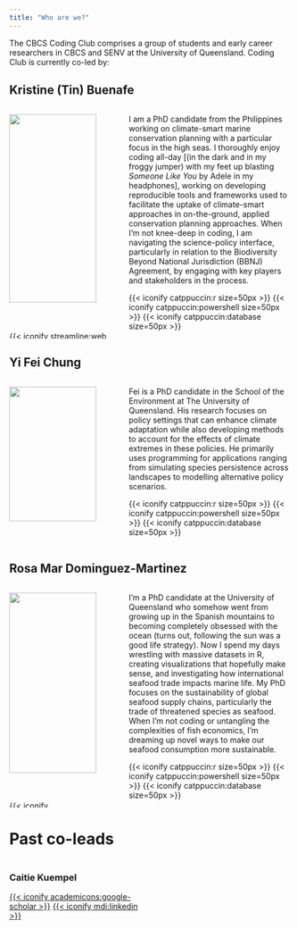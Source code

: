 ```yaml
---
title: "Who are we?"
---
```


The CBCS Coding Club comprises a group of students and early career researchers in CBCS and SENV at the University of Queensland. Coding Club is currently co-led by:

## Kristine (Tin) Buenafe

::::: columns
::: {.column width="40%" align="center"}
<img src="images/Tin_Buenafe_cropped.jpg" style="width: 90%; object-fit: contain"/>

<a href="https://snbuenafe.github.io" target="_blank" class="icons">{{< iconify streamline:web >}}</a> <a href="https://scholar.google.com/citations?user=jEIS64UAAAAJ&hl=en&oi=ao" target="_blank" class="icons">{{< iconify academicons:google-scholar >}}</a> <a href="www.linkedin.com/in/tin-buenafe" target="_blank" class="icons">{{< iconify mdi:linkedin >}}</a> <a href="mailto:k.buenafe@uq.edu.au" target="_blank" class="icons">{{< iconify mdi-light:email >}}</a>
:::

::: {.column width="60%"}
I am a PhD candidate from the Philippines working on climate-smart marine conservation planning with a particular focus in the high seas. I thoroughly enjoy coding all-day [(in the dark and in my froggy jumper) with my feet up blasting *Someone Like You* by Adele in my headphones], working on developing reproducible tools and frameworks used to facilitate the uptake of climate-smart approaches in on-the-ground, applied conservation planning approaches. When I'm not knee-deep in coding, I am navigating the science-policy interface, particularly in relation to the Biodiversity Beyond National Jurisdiction (BBNJ) Agreement, by engaging with key players and stakeholders in the process.

{{< iconify catppuccin:r size=50px >}} {{< iconify catppuccin:powershell size=50px >}} {{< iconify catppuccin:database size=50px >}}
:::
:::::

## Yi Fei Chung

::::: columns
::: {.column width="40%" align="center"}
<img src="images/Fei_Chung_cropped.jpg" style="width: 90%; object-fit: contain"/>

<a href="https://scholar.google.com/citations?hl=en&user=DRhjtzwAAAAJ" target="_blank" class="icons">{{< iconify academicons:google-scholar >}}</a> <a href="https://www.linkedin.com/in/chungyifei/" target="_blank" class="icons">{{< iconify mdi:linkedin >}}</a> <a href="mailto:yifei.chung@uq.edu.au" target="_blank" class="icons">{{< iconify mdi-light:email >}}</a>
:::

::: {.column width="60%"}
Fei is a PhD candidate in the School of the Environment at The University of Queensland. His research focuses on policy settings that can enhance climate adaptation while also developing methods to account for the effects of climate extremes in these policies. He primarily uses programming for applications ranging from simulating species persistence across landscapes to modelling alternative policy scenarios.

{{< iconify catppuccin:r size=50px >}} {{< iconify catppuccin:powershell size=50px >}} {{< iconify catppuccin:database size=50px >}}
:::
:::::

## Rosa Mar Dominguez-Martinez

::::: columns
::: {.column width="40%" align="center"}
<img src="images/Rosa_Dominguez_Martinez_cropped.jpg" style="width: 90%; object-fit: contain"/>

<a href="https://scholar.google.com/citations?hl=en&user=mUWn6W0AAAAJ" target="_blank" class="icons">{{< iconify academicons:google-scholar >}}</a> <a href="https://www.linkedin.com/in/rosa-mar-dominguez-martinez-427a5014a/" target="_blank" class="icons">{{< iconify mdi:linkedin >}}</a> <a href="mailto:r.dominguezmartinez@uq.edu.au" target="_blank" class="icons">{{< iconify mdi-light:email >}}</a>
:::

::: {.column width="60%"}
I'm a PhD candidate at the University of Queensland who somehow went from growing up in the Spanish mountains to becoming completely obsessed with the ocean (turns out, following the sun was a good life strategy). Now I spend my days wrestling with massive datasets in R, creating visualizations that hopefully make sense, and investigating how international seafood trade impacts marine life. My PhD focuses on the sustainability of global seafood supply chains, particularly the trade of threatened species as seafood. When I'm not coding or untangling the complexities of fish economics, I'm dreaming up novel ways to make our seafood consumption more sustainable.

{{< iconify catppuccin:r size=50px >}} {{< iconify catppuccin:powershell size=50px >}} {{< iconify catppuccin:database size=50px >}}
:::
:::::

# Past co-leads

::::: columns
::: {.column width="50%"}
### Caitie Kuempel
<a href="https://scholar.google.com/citations?user=nE8IeT4AAAAJ&hl=en&oi=ao" target="_blank" class="icons">{{< iconify academicons:google-scholar >}}</a> <a href="https://www.linkedin.com/in/caitie-kuempel-b86905110/" target="_blank" class="icons">{{< iconify mdi:linkedin >}}</a>
:::
::: {.column width="50%"}
:::
:::::
